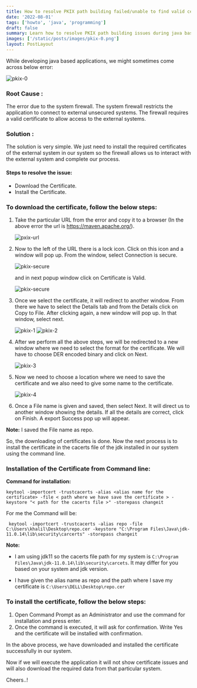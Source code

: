 ```yaml
---
title: How to resolve PKIX path building failed/unable to find valid certification path to requested target issue
date: '2022-08-01'
tags: ['howto', 'java', 'programming']
draft: false
summary: Learn how to resolve PKIX path building issues during java based application development.
images: ['/static/posts/images/pkix-0.png']
layout: PostLayout
---
```


While developing java based applications, we might sometimes come across below error:

![pkix-0](/static/posts/images/pkix-0.png)

### Root Cause :

The error due to the system firewall. The system firewall restricts the application to connect to external unsecured systems. The firewall requires a valid certificate to allow access to the external systems.

### Solution :

The solution is very simple. We just need to install the required certificates of the external system in our system so the firewall allows us to interact with the external system and complete our process.

#### Steps to resolve the issue:

- Download the Certificate.
- Install the Certificate.

### To download the certificate, follow the below steps:

1. Take the particular URL from the error and copy it to a browser (In the above error the url is https://maven.apache.org/).

   ![pxix-url](/static/posts/images/pkix-url.png)

2. Now to the left of the URL there is a lock icon. Click on this icon and a window will pop up. From the window, select Connection is secure.

   ![pkix-secure](/static/posts/images/pkix-secure.png)

   and in next popup window click on Certificate is Valid.

   ![pkix-secure](/static/posts/images/pkix-valid.png)

3. Once we select the certificate, it will redirect to another window. From there we have to select the Details tab and from the Details click on Copy to File. After clicking again, a new window will pop up. In that window, select next.

   ![pkix-1](/static/posts/images/pkix-1.png)
   ![pkix-2](/static/posts/images/pkix-2.png)

4. After we perform all the above steps, we will be redirected to a new window where we need to select the format for the certificate. We will have to choose DER encoded binary and click on Next.

   ![pkix-3](/static/posts/images/pkix-3.png)

5. Now we need to choose a location where we need to save the certificate and we also need to give some name to the certificate.

   ![pkix-4](/static/posts/images/pkix-4.png)

6. Once a File name is given and saved, then select Next. It will direct us to another window showing the details. If all the details are correct, click on Finish. A export Success pop up will appear.

**Note:** I saved the File name as repo.

So, the downloading of certificates is done. Now the next process is to install the certificate in the cacerts file of the jdk installed in our system using the command line.

### Installation of the Certificate from Command line:

**Command for installation:**

```
keytool -importcert -trustcacerts -alias <alias name for the certificate> -file < path where we have save the certificate > -keystore "< path for the cacerts file >" -storepass changeit

```

For me the Command will be:

```
 keytool -importcert -trustcacerts -alias repo -file C:\Users\khalil\Desktop\repo.cer -keystore "C:\Program Files\Java\jdk-11.0.14\lib\security\carcerts" -storepass changeit

```

**Note:**

- I am using jdk11 so the cacerts file path for my system is `C:\Program Files\Java\jdk-11.0.14\lib\security\carcets`. It may differ for you based on your system and jdk version.

- I have given the alias name as repo and the path where I save my certificate is `C:\Users\DELL\Desktop\repo.cer`

### To install the certificate, follow the below steps:

1. Open Command Prompt as an Administrator and use the command for installation and press enter.
2. Once the command is executed, it will ask for confirmation. Write Yes and the certificate will be installed with confirmation.

In the above process, we have downloaded and installed the certificate successfully in our system.

Now if we will execute the application it will not show certificate issues and will also download the required data from that particular system.

Cheers..!
